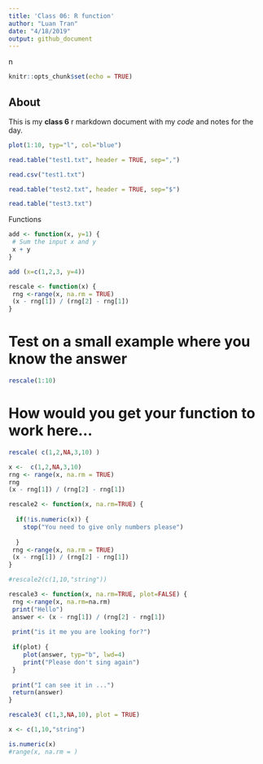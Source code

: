 ```yaml
---
title: 'Class 06: R function'
author: "Luan Tran"
date: "4/18/2019"
output: github_document
---
```

n
```r
knitr::opts_chunk$set(echo = TRUE)
```

## About
This is my **class 6** r markdown document with my *code* and notes for the day.

```r
plot(1:10, typ="l", col="blue")
```

```r
read.table("test1.txt", header = TRUE, sep=",")
```

```r
read.csv("test1.txt")
```
```r
read.table("test2.txt", header = TRUE, sep="$")
```
```r
read.table("test3.txt")
```

Functions

```r
add <- function(x, y=1) {
 # Sum the input x and y
 x + y
}

```

```r
add (x=c(1,2,3, y=4))
```
```r
rescale <- function(x) {
 rng <-range(x, na.rm = TRUE)
 (x - rng[1]) / (rng[2] - rng[1])
}


```

# Test on a small example where you know the answer
```r
rescale(1:10)
```


# How would you get your function to work here…

```r
rescale( c(1,2,NA,3,10) )
```

```r
x <-  c(1,2,NA,3,10)
rng <- range(x, na.rm = TRUE)
rng
(x - rng[1]) / (rng[2] - rng[1])
```
```r
rescale2 <- function(x, na.rm=TRUE) {
  
  if(!is.numeric(x)) {
    stop("You need to give only numbers please")
    
  }
 rng <-range(x, na.rm = TRUE)
 (x - rng[1]) / (rng[2] - rng[1])
}

```


```r
#rescale2(c(1,10,"string"))
```


```r
rescale3 <- function(x, na.rm=TRUE, plot=FALSE) {
 rng <-range(x, na.rm=na.rm)
 print("Hello")
 answer <- (x - rng[1]) / (rng[2] - rng[1])
 
 print("is it me you are looking for?")
 
 if(plot) {
    plot(answer, typ="b", lwd=4)
    print("Please don't sing again")
 }
 
 print("I can see it in ...")
 return(answer)
}
```



```r
rescale3( c(1,3,NA,10), plot = TRUE)
```


```r
x <- c(1,10,"string")

is.numeric(x)
#range(x, na.rm = )
```

